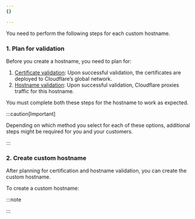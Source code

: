 ```yaml
---
{}

---
```



You need to perform the following steps for each custom hostname.

### 1. Plan for validation

Before you create a hostname, you need to plan for:

1. [Certificate validation](/cloudflare-for-platforms/cloudflare-for-saas/security/certificate-management/issue-and-validate/validate-certificates/): Upon successful validation, the certificates are deployed to Cloudflare’s global network.
2. [Hostname validation](/cloudflare-for-platforms/cloudflare-for-saas/domain-support/hostname-validation/): Upon successful validation, Cloudflare proxies traffic for this hostname.

You must complete both these steps for the hostname to work as expected.

:::caution[Important]


Depending on which method you select for each of these options, additional steps might be required for you and your customers.


:::

### 2. Create custom hostname

After planning for certification and hostname validation, you can create the custom hostname.

To create a custom hostname:

<Tabs> <TabItem label="Dashboard">

<Render file="create-custom-hostname" product="cloudflare-for-platforms" />

<Render file="create-custom-hostname-limitations" product="cloudflare-for-platforms" />

</TabItem> <TabItem label="API">

<Render file="create-custom-hostname-api" product="cloudflare-for-platforms" />

<Render file="create-custom-hostname-limitations" product="cloudflare-for-platforms" />

</TabItem> </Tabs>

:::note


<Render file="issue-certs-preamble" product="cloudflare-for-platforms" />


:::

